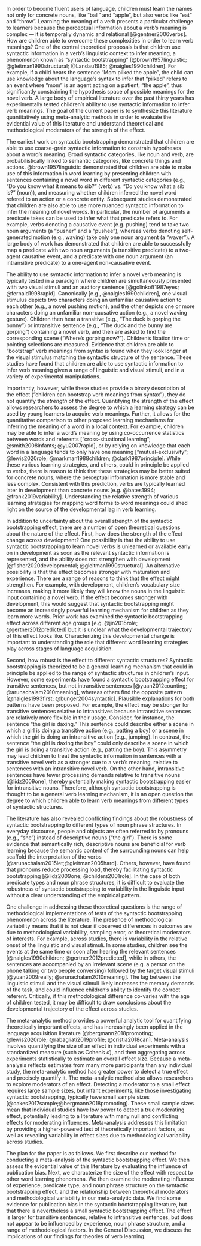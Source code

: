 In order to become fluent users of language, children must learn the names not only for concrete nouns, like “ball” and “apple”,  but also verbs like “eat” and “throw”. Learning the meaning of a verb presents a particular challenge to learners because the perceptual information about a verb’s meaning is complex --- it is temporally dynamic and relational [@gentner2006verbs]. How are children able to overcome these complexities in order to learn verb meanings? One of the central theoretical proposals is that children use syntactic information in a verb’s linguistic context to infer meaning, a phenomenon known as  “syntactic bootstrapping” [@brown1957linguistic; @gleitman1990structural; @Landau1985; @naigles1990children]. For example, if a child hears the sentence “Mom pilked the apple”, the child can use knowledge about the language’s syntax  to infer that “pilked” refers to an event where “mom” is an agent acting on a patient, “the apple”, thus significantly constraining the hypothesis space of possible meanings for the novel verb.  A large body of empirical literature over the past thirty years has experimentally tested children’s ability to use syntactic information to infer verb meanings. The goal of the current paper is to synthesize this literature quantitatively using meta-analytic methods in order to evaluate the evidential value of this literature and understand theoretical and methodological moderators of the strength of the effect. 

The earliest work on syntactic bootstrapping demonstrated that children are able to use coarse-grain syntactic information to constrain hypotheses about a word’s meaning. Broad syntactic categories, like noun and verb, are probabilistically linked to semantic categories, like concrete things and actions. @brown1957linguistic demonstrated that children are able to make use of this information in word learning by presenting  children with sentences containing a novel word in different syntactic categories (e.g., “Do you know what it means to sib?” (verb) vs. “Do you know what a sib is?” (noun)), and measuring whether children inferred the novel word refered to an action or a concrete entity.  Subsequent studies demonstrated that children are also able to use more nuanced syntactic information to infer the meaning of novel words. In particular, the number of arguments a predicate takes can be used to infer what that predicate refers to. For example, verbs denoting a causative event (e.g. pushing) tend to take two noun arguments (a “pusher” and a “pushee”), whereas verbs denoting self-generated motion (e.g., waving) take only one noun argument (a “waver”). A large body of work has demonstrated that children are able to successfully map a predicate with two noun arguments (a transitive predicate) to a two-agent causative event, and a predicate with one noun argument (an intransitive predicate) to a  one-agent non-causative event. 

The ability to use syntactic information to infer a novel verb meaning is typically tested in a paradigm where children are simultaneously presented with two visual stimuli and an auditory sentence [@golinkoff1987eyes; @fernald1998rapid]. Canonically [e.g., @naigles1990children], one visual stimulus depicts two characters doing an unfamiliar causative action to each other (e.g., a novel pushing motion), and the other depicts one or more characters doing an unfamiliar non-causative action (e.g., a  novel waving gesture). Children then hear a transitive (e.g., “The duck is gorping the bunny”) or intransitive sentence (e.g., “The duck and the bunny are gorping”) containing a novel verb, and then are asked to find the  corresponding scene (“Where’s gorping now?”). Children’s fixation time or pointing selections are measured. Evidence that children are able to "bootstrap" verb meanings from syntax is found when they look longer at the visual stimulus matching the syntactic structure of the sentence.  These studies have found that children are able to use syntactic information to infer verb meaning given a range of linguistic and visual stimuli, and in a variety of experimental manipulations. 

Importantly, however, while these studies provide a binary description of the effect ("children can bootstrap verb meanings from syntax"), they do not quantify the *strength* of the effect. Quantifying the strength of the effect allows researchers to assess the degree to which a learning strategy can be used by young learners to acquire verb meanings. Further, it allows for the quantitative comparison to other proposed learning mechanisms for inferring the meaning of a word in a local context. For example, children may be able to infer a word’s meaning by using co-occurrence statistics between words and referents ["cross-situational learning"; @smith2008infants; @yu2007rapid], or by relying on knowledge that each word in a language tends to only have one meaning ["mutual-exclusivity"; @lewis2020role; @markman1988children; @clark1987principle]. While these various learning strategies, and others, could in principle be applied to verbs, there is reason to think that these strategies may be better suited for concrete nouns, where the perceptual information is more stable and less complex. Consistent with this prediction, verbs are typically learned later in development than concrete nouns [e.g. @bates1994; @frank2019variability]. Understanding the relative strength of various learning strategies for mapping word forms to word meanings could shed light on the source of the developmental lag in verb learning.
	
In addition to uncertainty about the overall strength of the syntactic bootstrapping effect, there are a number of open theoretical questions about the nature of the effect. First, how does the strength of the effect change across development? One possibility is that the ability to use syntactic bootstrapping to learn novel verbs is unlearned or available early on in development as soon as the relevant syntactic information is represented, and the ability does not strengthen with development [@fisher2020developmental; @gleitman1990structural]. An alternative possibility is that the effect becomes stronger with maturation and experience. There are a range of reasons to think that the effect might strengthen. For example, with development, children’s vocabulary size increases, making it more likely they will know the nouns in the linguistic input containing a novel verb. If the effect becomes stronger with development, this would suggest that syntactic bootstrapping might become an increasingly powerful learning mechanism for children as they learn more words. Prior work has examined the syntactic bootstrapping effect across different age groups [e.g. @jin2015role; @gertner2012predicted] but it is unclear what the developmental trajectory of this effect looks like. Characterizing this developmental change is important to understanding the role that different word learning strategies play across stages of language acquisition. 
	
Second, how robust is the effect to different syntactic structures? Syntactic bootstrapping is theorized to be a general learning mechanism that could in principle be applied to the range of syntactic structures in children’s input. However, some experiments have found a syntactic bootstrapping effect for transitive sentences, but not intransitive sentences [@yuan2012counting; @arunachalam2010meaning], whereas others find the opposite pattern [@naigles1993first; @bunger2004syntactic]. Plausible explanations for both patterns have been proposed.  For example, the effect may be stronger for transitive sentences relative to intransitives because intransitive sentences are relatively more flexible in their usage. Consider, for instance, the sentence “the girl is daxing.” This sentence could describe either a scene in which a girl is doing a transitive action (e.g., patting a boy) or a scene in which the girl is doing an intransitive action (e.g., jumping). In contrast, the sentence “the girl is daxing the boy” could only describe a scene in which the girl is doing a transitive action (e.g., patting the boy). This asymmetry may lead children to treat the syntactic information in sentences with a transitive novel verb as a stronger cue to a verb’s meaning, relative to sentences with an intransitive novel verb. On the other hand, intransitive sentences have fewer processing demands relative to transitive nouns [@lidz2009one], thereby potentially making syntactic bootstrapping easier for intransitive nouns. Therefore, although syntactic bootstrapping is thought to be a general verb learning mechanism, it is an open question the degree to which children able to learn verb meanings from different types of syntactic structures.

The literature has also revealed conflicting findings about the robustness of syntactic bootstrapping to different types of noun phrase structures. In everyday discourse, people and objects are often referred to by pronouns (e.g., “she”) instead of descriptive nouns (“the girl”). There is some evidence that semantically rich, descriptive nouns are beneficial for verb learning because the semantic content of the surrounding nouns can help scaffold the interpretation of the verbs [@arunachalam2015let;@gleitman2005hard]. Others, however, have found that pronouns reduce processing load, thereby facilitating syntactic bootstrapping [@lidz2009one; @childers2001role]. In the case of both predicate types and noun phrase structures, it is difficult to evaluate the robustness of syntactic bootstrapping to variability in the linguistic input without a clear understanding of the empirical pattern. 

One challenge in addressing these theoretical questions is the range of methodological implementations of tests of the syntactic bootstrapping phenomenon across the literature. The presence of methodological variability means that it is not clear if observed differences in outcomes are due to methodological variability, sampling error, or theoretical moderators of interests.  For example, across studies, there is variability in the relative onset of the linguistic and visual stimuli. In some studies, children see the events at the same time or soon after hearing the relevant sentences [@naigles1990children; @gertner2012predicted], while in others, the sentences are accompanied by an irrelevant scene (e.g. a person on the phone talking or two people conversing) followed by the target visual stimuli [@yuan2009really; @arunachalam2010meaning]. The lag between the linguistic stimuli and the visual stimuli likely increases the memory demands of the task, and could influence children's ability to identify the correct referent. Critically, if this methodological difference co-varies with the age of children tested, it may be difficult to draw conclusions about the developmental trajectory of the effect across studies. 

The meta-analytic method provides a powerful analytic tool for quantifying theoretically important effects, and has increasingly been applied in the language acquisition literature [@bergmann2018promoting; @lewis2020role; @rabagliati2019profile; @cristia2018can]. Meta-analysis involves quantifying the size of an effect in individual experiments with a standardized measure (such as Cohen’s $d$), and then aggregating across experiments statistically to estimate an overall effect size. Because a meta-analysis reflects estimates from many more participants than any individual study, the meta-analytic method has greater power to detect a true effect and precisely quantify it.  The meta-analytic method also allows researchers to explore moderators of an effect. Detecting a moderator to a small effect requires large sample sizes, but infant experiments, like those investigating syntactic bootstrapping, typically have small sample sizes  [@oakes2017sample;@bergmann2018promoting]. These small sample sizes mean that individual studies have low power to detect a true moderating effect, potentially leading to a literature with many null and conflicting effects for moderating influences. Meta-analysis addresses this limitation by providing a higher-powered test of theoretically important factors, as well as revealing variability in effect sizes due to methodological variability across studies. 

The plan for the paper is as follows. We first describe our method for conducting a meta-analysis of the syntactic bootstrapping effect. We then assess the evidential value of this literature by evaluating the influence of publication bias. Next, we characterize the size of the effect with respect to other word learning phenomena. We then examine the moderating influence of experience, predicate type, and noun phrase structure on the syntactic bootstrapping effect, and the relationship between theoretical moderators and methodological variability in our meta-analytic data.  We find some evidence for publication bias in the syntactic bootstrapping literature, but that there is nevertheless a small syntactic bootstrapping effect. The effect is larger for transitive sentences, relative to intransitive sentences, but does not appear to be influenced by experience, noun phrase structure, and a range of methodological factors. In the General Discussion, we discuss the implications of our findings for theories of verb learning.
